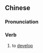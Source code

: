 ==Chinese==
{{zh-forms|s=显影}}

===Pronunciation===
{{zh-pron
|m=xiǎnyǐng
|c=hin2 jing2
|mn=qz,xm,zz:hián-iáⁿ
|cat=v
}}

===Verb===
{{zh-verb}}

# {{lb|zh|photography}} to [[develop]]